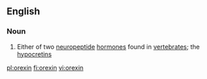 ==English==

===Noun===
{{wikipedia}}
{{en-noun}}

# {{context|biochemistry|lang=en}} Either of two [[neuropeptide]] [[hormone]]s found in [[vertebrate]]s; the [[hypocretin]]s

[[pl:orexin]]
[[fi:orexin]]
[[vi:orexin]]